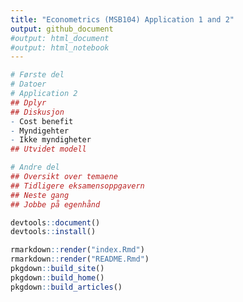 ```yaml
---
title: "Econometrics (MSB104) Application 1 and 2"
output: github_document
#output: html_document
#output: html_notebook
---
```


```r
# Første del
# Datoer
# Application 2
## Dplyr
## Diskusjon
- Cost benefit
- Myndigehter
- Ikke myndigheter
## Utvidet modell

# Andre del
## Oversikt over temaene
## Tidligere eksamensoppgavern
## Neste gang
## Jobbe på egenhånd
```

```r
devtools::document()
devtools::install()
```

```r
rmarkdown::render("index.Rmd")
rmarkdown::render("README.Rmd")
pkgdown::build_site()
pkgdown::build_home()
pkgdown::build_articles()
```

